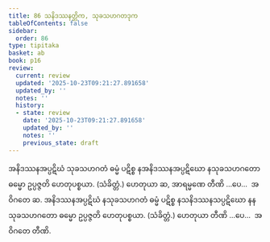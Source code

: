 ```yaml
---
title: 86 သနိဒဿနတ္တိက, သုခသဟဂတဒုက
tableOfContents: false
sidebar:
  order: 86
type: tipitaka
basket: ab
book: p16
review:
  current: review
  updated: '2025-10-23T09:21:27.891658'
  updated_by: ''
  notes: ''
  history:
  - state: review
    date: '2025-10-23T09:21:27.891658'
    updated_by: ''
    notes: ''
    previous_state: draft
---
```



<ReviewStatus review={frontmatter.review} showDetails={true} />

<HypothesisAnnotation frontmatter={frontmatter} />

<DynamicBreadcrumb />

<Division number="137" book="p16" e="ch" v="40" p="285">

<Paragraph number="328" book="p16">
အနိဒဿနအပ္ပဋိဃံ သုခသဟဂတံ ဓမ္မံ ပဋိစ္စ နအနိဒဿနအပ္ပဋိဃော နသုခသဟဂတော ဓမ္မော ဥပ္ပဇ္ဇတိ ဟေတုပစ္စယာ. (သံခိတ္တံ.) ဟေတုယာ ဆ, အာရမ္မဏေ တီဏိ …ပေ…  အဝိဂတေ ဆ.
</Paragraph>

<Paragraph number="329" book="p16">
အနိဒဿနအပ္ပဋိဃံ နသုခသဟဂတံ ဓမ္မံ ပဋိစ္စ နသနိဒဿနသပ္ပဋိဃော နနသုခသဟဂတော ဓမ္မော ဥပ္ပဇ္ဇတိ ဟေတုပစ္စယာ. (သံခိတ္တံ.) ဟေတုယာ တီဏိ …ပေ…  အဝိဂတေ တီဏိ.
</Paragraph>
</Division>